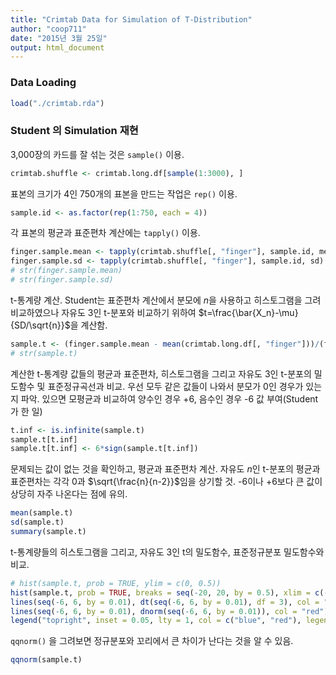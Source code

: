```yaml
---
title: "Crimtab Data for Simulation of T-Distribution"
author: "coop711"
date: "2015년 3월 25일"
output: html_document
---
```


### Data Loading

```r
load("./crimtab.rda")
```

### Student 의 Simulation 재현

3,000장의 카드를 잘 섞는 것은 `sample()` 이용.
 
```r
crimtab.shuffle <- crimtab.long.df[sample(1:3000), ]
```

표본의 크기가 4인 750개의 표본을 만드는 작업은 `rep()` 이용.

```r
sample.id <- as.factor(rep(1:750, each = 4))
```

각 표본의 평균과 표준편차 계산에는 `tapply()` 이용. 

```r
finger.sample.mean <- tapply(crimtab.shuffle[, "finger"], sample.id, mean)
finger.sample.sd <- tapply(crimtab.shuffle[, "finger"], sample.id, sd)
# str(finger.sample.mean)
# str(finger.sample.sd)
```

t-통계량 계산. Student는 표준편차 계산에서 분모에 $n$을 사용하고 히스토그램을 그려 비교하였으나 자유도 3인 t-분포와 비교하기 위하여 $t=\frac{\bar{X_n}-\mu}{SD/\sqrt{n}}$을 계산함.

```r
sample.t <- (finger.sample.mean - mean(crimtab.long.df[, "finger"]))/(finger.sample.sd/sqrt(4))
# str(sample.t)
```

계산한 t-통계량 값들의 평균과 표준편차, 히스토그램을 그리고 자유도 3인 t-분포의 밀도함수 및 표준정규곡선과 비교. 우선 모두 같은 값들이 나와서 분모가 0인 경우가 있는지 파악. 있으면 모평균과 비교하여 양수인 경우 +6, 음수인 경우 -6 값 부여(Student가 한 일)

```r
t.inf <- is.infinite(sample.t)
sample.t[t.inf]
sample.t[t.inf] <- 6*sign(sample.t[t.inf])
```

문제되는 값이 없는 것을 확인하고, 평균과 표준편차 계산. 자유도 $n$인 t-분포의 평균과 표준편차는 각각 0과 $\sqrt{\frac{n}{n-2}}$임을 상기할 것. -6이나 +6보다 큰 값이 상당히 자주 나온다는 점에 유의.

```r
mean(sample.t)
sd(sample.t)
summary(sample.t)
```

t-통계량들의 히스토그램을 그리고, 자유도 3인 t의 밀도함수, 표준정규분포 밀도함수와 비교.

```r
# hist(sample.t, prob = TRUE, ylim = c(0, 0.5))
hist(sample.t, prob = TRUE, breaks = seq(-20, 20, by = 0.5), xlim = c(-6, 6), ylim = c(0, 0.5), main = "Histogram of Sample t-statistics", xlab = "Sampled t-values")
lines(seq(-6, 6, by = 0.01), dt(seq(-6, 6, by = 0.01), df = 3), col = "blue")
lines(seq(-6, 6, by = 0.01), dnorm(seq(-6, 6, by = 0.01)), col = "red")
legend("topright", inset = 0.05, lty = 1, col = c("blue", "red"), legend = c("t with df = 3", "standard normal"))
```

`qqnorm()` 을 그려보면 정규분포와 꼬리에서 큰 차이가 난다는 것을 알 수 있음.

```r
qqnorm(sample.t)
```

